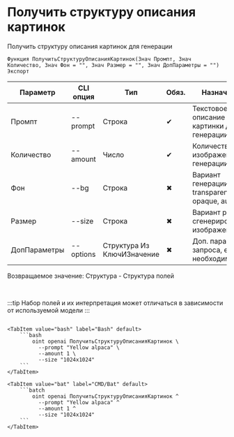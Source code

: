 ﻿---
sidebar_position: 6
description: Получить структуру описания картинок и другие функции для работы с OpenAI в Открытом пакете интеграций - бесплатной open-source библиотеке интеграций для 1С:Предприятие 8, OneScript и CLI
keywords: [1C, 1С, 1С:Предприятие, 1С:Предприятие 8.3, API, Интеграция, Сервисы, Обмен, OneScript, CLI, OpenAI]
---


# Получить структуру описания картинок
 Получить структуру описания картинок для генерации



`Функция ПолучитьСтруктуруОписанияКартинок(Знач Промпт, Знач Количество, Знач Фон = "", Знач Размер = "", Знач ДопПараметры = "") Экспорт`

  | Параметр | CLI опция | Тип | Обяз. | Назначение |
  |-|-|-|-|-|
  | Промпт | --prompt | Строка | &#x2714; | Текстовое описание картинки для генерации |
  | Количество | --amount | Число | &#x2714; | Количество изображений для генерации |
  | Фон | --bg | Строка | &#x2716; | Вариант генерации фона: transparent, opaque, auto |
  | Размер | --size | Строка | &#x2716; | Вариант размера сгенерированных изображений |
  | ДопПараметры | --options | Структура Из КлючИЗначение | &#x2716; | Доп. параметры запроса, если необходимо |

  
  Возвращаемое значение:   Структура -  Структура полей

<br/>

:::tip
Набор полей и их интерпретация может отличаться в зависимости от используемой модели
:::
<br/>



```bsl title="Пример использования для 1С:Предприятие/OneScript"

```
    

 <Tabs>
  
    <TabItem value="bash" label="Bash" default>
        ```bash
            oint openai ПолучитьСтруктуруОписанияКартинок \
              --prompt "Yellow alpaca" \
              --amount 1 \
              --size "1024x1024"
        ```
    </TabItem>
  
    <TabItem value="bat" label="CMD/Bat" default>
        ```batch
            oint openai ПолучитьСтруктуруОписанияКартинок ^
              --prompt "Yellow alpaca" ^
              --amount 1 ^
              --size "1024x1024"
        ```
    </TabItem>
</Tabs>



